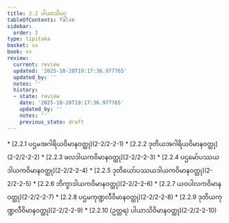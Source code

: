 ```yaml
---
title: 2.2 ပါယာသိဝဂ္ဂ
tableOfContents: false
sidebar:
  order: 2
type: tipitaka
basket: su
book: vv
review:
  current: review
  updated: '2025-10-20T19:17:36.977765'
  updated_by: ''
  notes: ''
  history:
  - state: review
    date: '2025-10-20T19:17:36.977765'
    updated_by: ''
    notes: ''
    previous_state: draft
---
```



<DynamicBreadcrumb />


<ReviewStatus review={frontmatter.review} showDetails={true} />

<HypothesisAnnotation frontmatter={frontmatter} />



<TableOfContents book="vv" section="2.2">
* [2.2.1 ပဌမအဂါရိယဝိမာနဝတ္ထု](2-2/2-2-1)
* [2.2.2 ဒုတိယအဂါရိယဝိမာနဝတ္ထု](2-2/2-2-2)
* [2.2.3 ဖလဒါယကဝိမာနဝတ္ထု](2-2/2-2-3)
* [2.2.4 ပဌမော်ပဿယဒါယကဝိမာနဝတ္ထု](2-2/2-2-4)
* [2.2.5 ဒုတိယော်ပဿယဒါယကဝိမာနဝတ္ထု](2-2/2-2-5)
* [2.2.6 ဘိက္ခာဒါယကဝိမာနဝတ္ထု](2-2/2-2-6)
* [2.2.7 ယဝပါလကဝိမာနဝတ္ထု](2-2/2-2-7)
* [2.2.8 ပဌမကုဏ္ဍလီဝိမာနဝတ္ထု](2-2/2-2-8)
* [2.2.9 ဒုတိယကုဏ္ဍလီဝိမာနဝတ္ထု](2-2/2-2-9)
* [2.2.10 (ဥတ္တရ) ပါယာသိဝိမာနဝတ္ထု](2-2/2-2-10)
</TableOfContents>